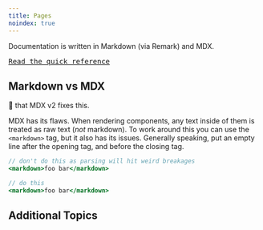 ```yaml
---
title: Pages
noindex: true
---
```


Documentation is written in Markdown (via Remark) and MDX.

[<kbd>Read the quick reference</kbd>](https://daringfireball.net/projects/markdown/syntax)

## Markdown vs MDX

:pray: that MDX v2 fixes this.

MDX has its flaws. When rendering components, any text inside of them is treated as raw text (_not_ markdown). To work around this you can use the `<markdown>` tag, but it also has its issues. Generally speaking, put an empty line after the opening tag, and before the closing tag.

```jsx
// don't do this as parsing will hit weird breakages
<markdown>foo bar</markdown>
```

```jsx
// do this
<markdown>foo bar</markdown>
```

## Additional Topics

<PageGrid />
